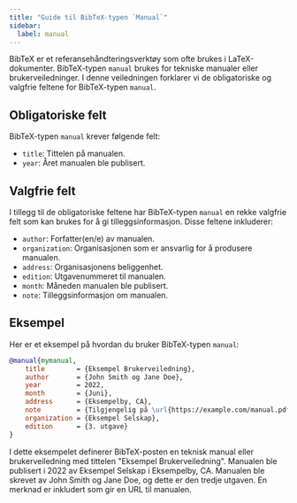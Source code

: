 ```yaml
---
title: "Guide til BibTeX-typen `Manual`"
sidebar:
  label: manual
---
```



BibTeX er et referansehåndteringsverktøy som ofte brukes i LaTeX-dokumenter. BibTeX-typen `manual` brukes for tekniske manualer eller brukerveiledninger. I denne veiledningen forklarer vi de obligatoriske og valgfrie feltene for BibTeX-typen `manual`.

<CiteDrive/>

## Obligatoriske felt

BibTeX-typen `manual` krever følgende felt:

-   `title`: Tittelen på manualen.
-   `year`: Året manualen ble publisert.

## Valgfrie felt

I tillegg til de obligatoriske feltene har BibTeX-typen `manual` en rekke valgfrie felt som kan brukes for å gi tilleggsinformasjon. Disse feltene inkluderer:

-   `author`: Forfatter(en/e) av manualen.
-   `organization`: Organisasjonen som er ansvarlig for å produsere manualen.
-   `address`: Organisasjonens beliggenhet.
-   `edition`: Utgavenummeret til manualen.
-   `month`: Måneden manualen ble publisert.
-   `note`: Tilleggsinformasjon om manualen.

## Eksempel

Her er et eksempel på hvordan du bruker BibTeX-typen `manual`:

```bibtex
@manual{mymanual,
	title        = {Eksempel Brukerveiledning},
	author       = {John Smith og Jane Doe},
	year         = 2022,
	month        = {Juni},
	address      = {Eksempelby, CA},
	note         = {Tilgjengelig på \url{https://example.com/manual.pdf}},
	organization = {Eksempel Selskap},
	edition      = {3. utgave}
}
```

I dette eksempelet definerer BibTeX-posten en teknisk manual eller brukerveiledning med tittelen "Eksempel Brukerveiledning". Manualen ble publisert i 2022 av Eksempel Selskap i Eksempelby, CA. Manualen ble skrevet av John Smith og Jane Doe, og dette er den tredje utgaven. En merknad er inkludert som gir en URL til manualen.
